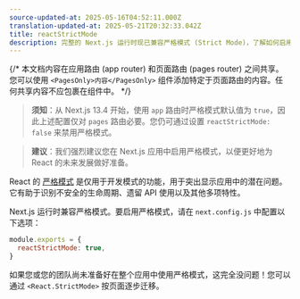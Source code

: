 ```yaml
---
source-updated-at: 2025-05-16T04:52:11.000Z
translation-updated-at: 2025-05-21T20:32:33.042Z
title: reactStrictMode
description: 完整的 Next.js 运行时现已兼容严格模式 (Strict Mode)，了解如何启用该功能
---
```


{/* 本文档内容在应用路由 (app router) 和页面路由 (pages router) 之间共享。您可以使用 `<PagesOnly>内容</PagesOnly>` 组件添加特定于页面路由的内容。任何共享内容不应包裹在组件中。 */}

> **须知**：从 Next.js 13.4 开始，使用 `app` 路由时严格模式默认值为 `true`，因此上述配置仅对 `pages` 路由必要。您仍可通过设置 `reactStrictMode: false` 来禁用严格模式。

> **建议**：我们强烈建议您在 Next.js 应用中启用严格模式，以便更好地为 React 的未来发展做好准备。

React 的 [严格模式](https://react.dev/reference/react/StrictMode) 是仅用于开发模式的功能，用于突出显示应用中的潜在问题。它有助于识别不安全的生命周期、遗留 API 使用以及其他多项特性。

Next.js 运行时兼容严格模式。要启用严格模式，请在 `next.config.js` 中配置以下选项：

```js filename="next.config.js"
module.exports = {
  reactStrictMode: true,
}
```

如果您或您的团队尚未准备好在整个应用中使用严格模式，这完全没问题！您可以通过 `<React.StrictMode>` 按页面逐步迁移。